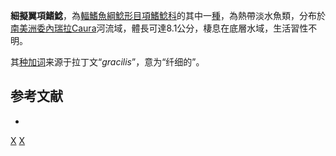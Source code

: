 {{Speciesbox
| taxon = Pseudepapterus gracilis
| binomial_authority = [[Ferraris|Ferraris]] & [[Vari|Vari]], 2000
| status = NE
| status_system = IUCN3.1
}}
'''細擬翼項鰭鯰'''，為[[輻鰭魚綱|輻鰭魚綱]][[鯰形目|鯰形目]][[項鰭鯰科|項鰭鯰科]]的其中一[[種|種]]，為熱帶淡水魚類，分布於[[南美洲|南美洲]][[委內瑞拉|委內瑞拉]]Caura河流域，體長可達8.1公分，棲息在底層水域，生活習性不明。

其[[种加词|种加词]]来源于拉丁文“''gracilis''”，意为“纤细的”。

==参考文献==
*{{FishBase_species|genus=Pseudepapterus|species=gracilis |year=2015|month=5}}

{{Taxonbar}}
[[Category:_2000年描述的鱼类|X]]
[[Category:擬翼項鰭鯰屬|X]]